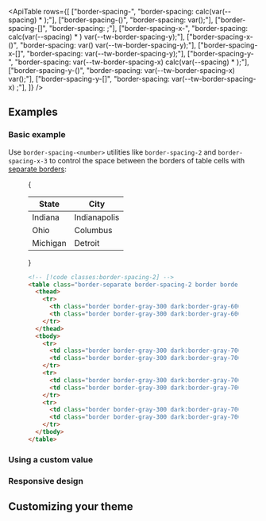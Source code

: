 


<ApiTable
  rows={[
    ["border-spacing-<number>", "border-spacing: calc(var(--spacing) * <number>);"],
    ["border-spacing-(<custom-property>)", "border-spacing: var(<custom-property>);"],
    ["border-spacing-[<value>]", "border-spacing: <value>;"],
    ["border-spacing-x-<number>", "border-spacing: calc(var(--spacing) * <number>) var(--tw-border-spacing-y);"],
    ["border-spacing-x-(<custom-property>)", "border-spacing: var(<custom-property>) var(--tw-border-spacing-y);"],
    ["border-spacing-x-[<value>]", "border-spacing: <value> var(--tw-border-spacing-y);"],
    ["border-spacing-y-<number>", "border-spacing: var(--tw-border-spacing-x) calc(var(--spacing) * <number>);"],
    ["border-spacing-y-(<custom-property>)", "border-spacing: var(--tw-border-spacing-x) var(<custom-property>);"],
    ["border-spacing-y-[<value>]", "border-spacing: var(--tw-border-spacing-x) <value>;"],
  ]}
/>

## Examples

### Basic example

Use `border-spacing-<number>` utilities like `border-spacing-2` and `border-spacing-x-3` to control the space between the borders of table cells with [separate borders](/docs/border-collapse#separating-table-borders):

<Figure>

<Example padding={false}>
  {
    <div className="px-4 py-8 sm:px-8">
      <table className="w-full border-separate border-spacing-2 border border-gray-400 bg-white text-sm dark:border-gray-500 dark:bg-gray-800">
        <thead className="bg-gray-50 dark:bg-gray-700">
          <tr>
            <th className="w-1/2 border border-gray-300 p-4 text-left font-semibold text-gray-900 dark:border-gray-600 dark:text-gray-200">
              State
            </th>
            <th className="w-1/2 border border-gray-300 p-4 text-left font-semibold text-gray-900 dark:border-gray-600 dark:text-gray-200">
              City
            </th>
          </tr>
        </thead>
        <tbody>
          <tr>
            <td className="border border-gray-300 p-4 text-gray-500 dark:border-gray-700 dark:text-gray-400">
              Indiana
            </td>
            <td className="border border-gray-300 p-4 text-gray-500 dark:border-gray-700 dark:text-gray-400">
              Indianapolis
            </td>
          </tr>
          <tr>
            <td className="border border-gray-300 p-4 text-gray-500 dark:border-gray-700 dark:text-gray-400">Ohio</td>
            <td className="border border-gray-300 p-4 text-gray-500 dark:border-gray-700 dark:text-gray-400">
              Columbus
            </td>
          </tr>
          <tr>
            <td className="border border-gray-300 p-4 text-gray-500 dark:border-gray-700 dark:text-gray-400">
              Michigan
            </td>
            <td className="border border-gray-300 p-4 text-gray-500 dark:border-gray-700 dark:text-gray-400">
              Detroit
            </td>
          </tr>
        </tbody>
      </table>
    </div>
  }
</Example>

```html
<!-- [!code classes:border-spacing-2] -->
<table class="border-separate border-spacing-2 border border-gray-400 dark:border-gray-500">
  <thead>
    <tr>
      <th class="border border-gray-300 dark:border-gray-600">State</th>
      <th class="border border-gray-300 dark:border-gray-600">City</th>
    </tr>
  </thead>
  <tbody>
    <tr>
      <td class="border border-gray-300 dark:border-gray-700">Indiana</td>
      <td class="border border-gray-300 dark:border-gray-700">Indianapolis</td>
    </tr>
    <tr>
      <td class="border border-gray-300 dark:border-gray-700">Ohio</td>
      <td class="border border-gray-300 dark:border-gray-700">Columbus</td>
    </tr>
    <tr>
      <td class="border border-gray-300 dark:border-gray-700">Michigan</td>
      <td class="border border-gray-300 dark:border-gray-700">Detroit</td>
    </tr>
  </tbody>
</table>
```

</Figure>

### Using a custom value

<UsingACustomValue element="table" utility="border-spacing" value="7px" name="border spacing" />

### Responsive design

<ResponsiveDesign
  element="table"
  property="border-spacing"
  defaultClass="border-spacing-2"
  featuredClass="border-spacing-4"
/>

## Customizing your theme

<CustomizingYourSpacingScale utility="border-spacing" />



